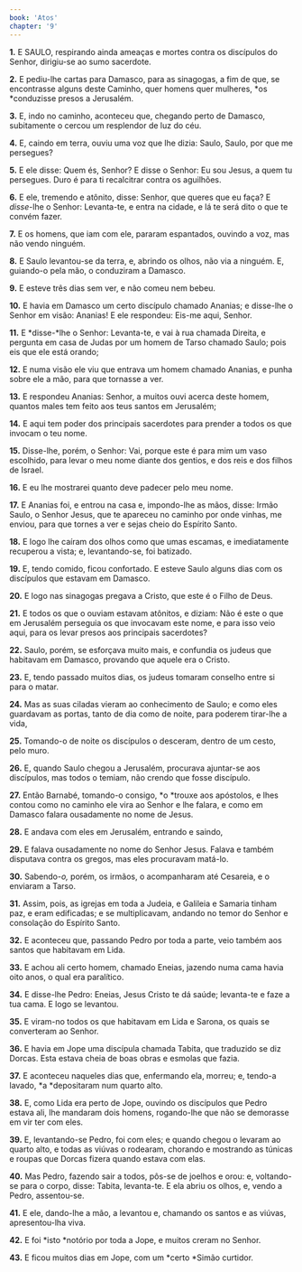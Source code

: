 ```yaml
---
book: 'Atos'
chapter: '9'
---
```


**1.** E SAULO, respirando ainda ameaças e mortes contra os discípulos do Senhor, dirigiu-se ao sumo sacerdote.

**2.** E pediu-lhe cartas para Damasco, para as sinagogas, a fim de que, se encontrasse alguns deste Caminho, quer homens quer mulheres, *os *conduzisse presos a Jerusalém.

**3.** E, indo no caminho, aconteceu que, chegando perto de Damasco, subitamente o cercou um resplendor de luz do céu.

**4.** E, caindo em terra, ouviu uma voz que lhe dizia: Saulo, Saulo, por que me persegues?

**5.** E ele disse: Quem és, Senhor? E disse o Senhor: Eu sou Jesus, a quem tu persegues. Duro é para ti recalcitrar contra os aguilhões.

**6.** E ele, tremendo e atônito, disse: Senhor, que queres que eu faça? E *disse*-lhe o Senhor: Levanta-te, e entra na cidade, e lá te será dito o que te convém fazer.

**7.** E os homens, que iam com ele, pararam espantados, ouvindo a voz, mas não vendo ninguém.

**8.** E Saulo levantou-se da terra, e, abrindo os olhos, não via a ninguém. E, guiando-o pela mão, o conduziram a Damasco.

**9.** E esteve três dias sem ver, e não comeu nem bebeu.

**10.** E havia em Damasco um certo discípulo chamado Ananias; e disse-lhe o Senhor em visão: Ananias! E ele respondeu: Eis-me aqui, Senhor.

**11.** E *disse-*lhe o Senhor: Levanta-te, e vai à rua chamada Direita, e pergunta em casa de Judas por um homem de Tarso chamado Saulo; pois eis que ele está orando;

**12.** E numa visão ele viu que entrava um homem chamado Ananias, e punha sobre ele a mão, para que tornasse a ver.

**13.** E respondeu Ananias: Senhor, a muitos ouvi acerca deste homem, quantos males tem feito aos teus santos em Jerusalém;

**14.** E aqui tem poder dos principais sacerdotes para prender a todos os que invocam o teu nome.

**15.** Disse-lhe, porém, o Senhor: Vai, porque este é para mim um vaso escolhido, para levar o meu nome diante dos gentios, e dos reis e dos filhos de Israel.

**16.** E eu lhe mostrarei quanto deve padecer pelo meu nome.

**17.** E Ananias foi, e entrou na casa e, impondo-lhe as mãos, disse: Irmão Saulo, o Senhor Jesus, que te apareceu no caminho por onde vinhas, me enviou, para que tornes a ver e sejas cheio do Espírito Santo.

**18.** E logo lhe caíram dos olhos como que umas escamas, e imediatamente recuperou a vista; e, levantando-se, foi batizado.

**19.** E, tendo comido, ficou confortado. E esteve Saulo alguns dias com os discípulos que estavam em Damasco.

**20.** E logo nas sinagogas pregava a Cristo, que este é o Filho de Deus.

**21.** E todos os que o ouviam estavam atônitos, e diziam: Não é este o que em Jerusalém perseguia os que invocavam este nome, e para isso veio aqui, para os levar presos aos principais sacerdotes?

**22.** Saulo, porém, se esforçava muito mais, e confundia os judeus que habitavam em Damasco, provando que aquele era o Cristo.

**23.** E, tendo passado muitos dias, os judeus tomaram conselho entre si para o matar.

**24.** Mas as suas ciladas vieram ao conhecimento de Saulo; e como eles guardavam as portas, tanto de dia como de noite, para poderem tirar-lhe a vida,

**25.** Tomando-o de noite os discípulos o desceram, dentro de um cesto, pelo muro.

**26.** E, quando Saulo chegou a Jerusalém, procurava ajuntar-se aos discípulos, mas todos o temiam, não crendo que fosse discípulo.

**27.** Então Barnabé, tomando-o consigo, *o *trouxe aos apóstolos, e lhes contou como no caminho ele vira ao Senhor e lhe falara, e como em Damasco falara ousadamente no nome de Jesus.

**28.** E andava com eles em Jerusalém, entrando e saindo,

**29.** E falava ousadamente no nome do Senhor Jesus. Falava e também disputava contra os gregos, mas eles procuravam matá-lo.

**30.** Sabendo-*o,* porém, os irmãos, o acompanharam até Cesareia, e o enviaram a Tarso.

**31.** Assim, pois, as igrejas em toda a Judeia, e Galileia e Samaria tinham paz, e eram edificadas; e se multiplicavam, andando no temor do Senhor e consolação do Espírito Santo.

**32.** E aconteceu que, passando Pedro por toda a parte, veio também aos santos que habitavam em Lida.

**33.** E achou ali certo homem, chamado Eneias, jazendo numa cama havia oito anos, o qual era paralítico.

**34.** E disse-lhe Pedro: Eneias, Jesus Cristo te dá saúde; levanta-te e faze a tua cama. E logo se levantou.

**35.** E viram-no todos os que habitavam em Lida e Sarona, os quais se converteram ao Senhor.

**36.** E havia em Jope uma discípula chamada Tabita, que traduzido se diz Dorcas. Esta estava cheia de boas obras e esmolas que fazia.

**37.** E aconteceu naqueles dias que, enfermando ela, morreu; e, tendo-a lavado, *a *depositaram num quarto alto.

**38.** E, como Lida era perto de Jope, ouvindo os discípulos que Pedro estava ali, lhe mandaram dois homens, rogando-lhe que não se demorasse em vir ter com eles.

**39.** E, levantando-se Pedro, foi com eles; e quando chegou o levaram ao quarto alto, e todas as viúvas o rodearam, chorando e mostrando as túnicas e roupas que Dorcas fizera quando estava com elas.

**40.** Mas Pedro, fazendo sair a todos, pôs-se de joelhos e orou: e, voltando-se para o corpo, disse: Tabita, levanta-te. E ela abriu os olhos, e, vendo a Pedro, assentou-se.

**41.** E ele, dando-lhe a mão, a levantou e, chamando os santos e as viúvas, apresentou-lha viva.

**42.** E foi *isto *notório por toda a Jope, e muitos creram no Senhor.

**43.** E ficou muitos dias em Jope, com um *certo *Simão curtidor.
